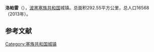 {{Infobox settlement
| name                    = 洛帕雷
| native_name             = {{lang|sr|Лопаре}}<br>Lopare
| settlement_type         = 市镇
| image_skyline           = Pribojska crkva.jpg
| imagesize               = 
| image_caption           = 
| image_flag              = 
| flag_size               = 
| image_shield            = 
| shield_size             = 
| pushpin_map             = Bosnia
| pushpin_label_position  = 
| pushpin_map_caption     = 在波黑的位置
| latd  =44 |latm  =38  |lats  = |latNS  = N 
| longd =18   |longm =51 |longs = |longEW = E 
| coordinates_type        = region:ES_type:city
| coordinates_display     = inline,title
| image_map               = Lopare municipality.svg
| map_caption             = 在波黑的位置
| subdivision_type        = 国家
| subdivision_name        = 波黑
| subdivision_type1       = [[波斯尼亚和黑塞哥维那政区|政治实体]]
| subdivision_name1       = [[塞族共和国|塞族共和国]]
| area_total_km2          = 292.55
| elevation_m             = 
| population_total        = 16568
| population_as_of        = 2013年
| population_density_km2  = auto
| timezone1               = [[欧洲中部时间|CET]]
| utc_offset1             = +1
| timezone1_DST           = [[欧洲中部夏令时间|CEST]]
| utc_offset1_DST         = +2
| postal_code_type        = 邮编
| postal_code             = 
| footnotes               = 
}}
'''洛帕雷'''（{{lang-sr|Лопаре}}），[[波黑|波黑]][[塞族共和国|塞族共和国]]城镇。总面积292.55平方公里，总人口16568 （2013年）。

==参考文献==
{{reflist}}

[[Category:塞族共和国城镇|Category:塞族共和国城镇]]